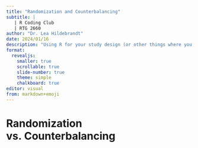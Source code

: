 ```yaml
---
title: "Randomization and Counterbalancing"
subtitle: |
   | R Coding Club 
   | RTG 2660
author: "Dr. Lea Hildebrandt"
date: 2024/01/16
description: "Using R for your study design (or other things where you need randomization)"
format: 
  revealjs:
    smaller: true
    scrollable: true
    slide-number: true
    theme: simple
    chalkboard: true
editor: visual
from: markdown+emoji
---
```


# Randomization vs. Counterbalancing

